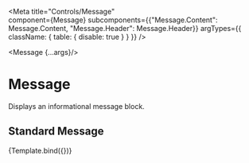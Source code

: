 
<Meta
  title="Controls/Message"  
  component={Message}
  subcomponents={{"Message.Content": Message.Content, "Message.Header": Message.Header}}
  argTypes={{
    className: { table: { disable: true } }
  }}
/>

  <Message {...args}/>

# Message

Displays an informational message block.

<ArgsTable of={Message}/>

## Standard Message

<Canvas>
  <Story
    name="Properties"
    args={{ children: "Hello, world." }}>
    {Template.bind({})}
  </Story>
</Canvas>

